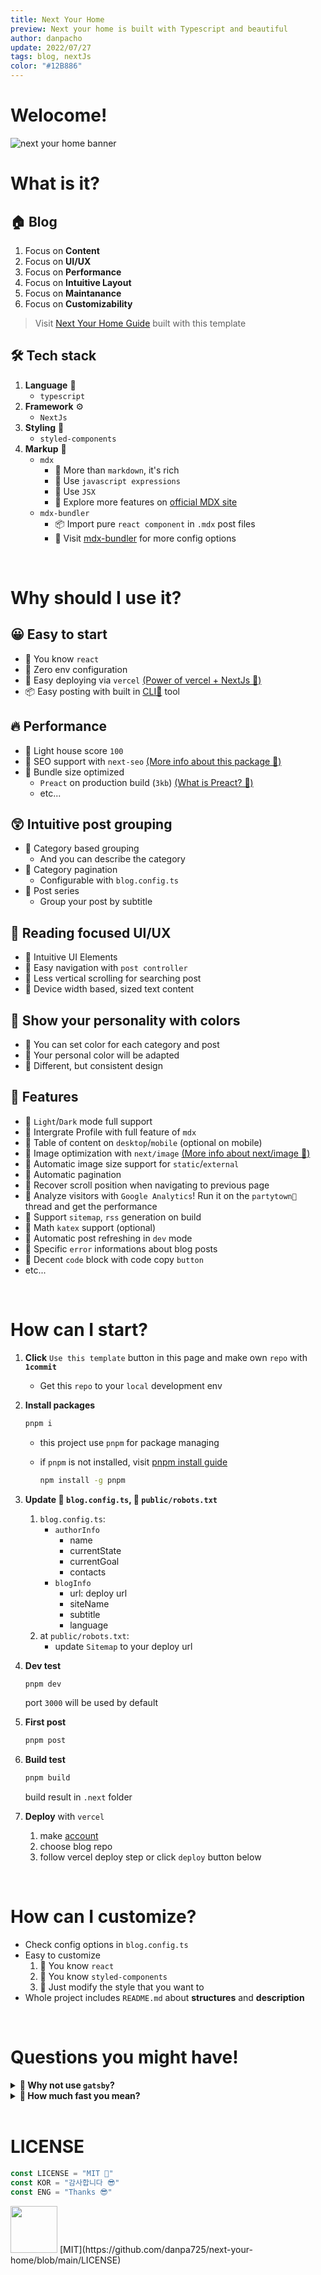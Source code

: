 ```yaml
---
title: Next Your Home
preview: Next your home is built with Typescript and beautiful
author: danpacho
update: 2022/07/27
tags: blog, nextJs
color: "#12B886"
---
```


# Welocome!

![next your home banner](/banner.png)

# What is it?

## 🏠 Blog

1.  Focus on **Content**
2.  Focus on **UI/UX**
3.  Focus on **Performance**
4.  Focus on **Intuitive Layout**
5.  Focus on **Maintanance**
6.  Focus on **Customizability**

> Visit [Next Your Home Guide](https://next-your-home-guide.vercel.app) built with this template

## 🛠 Tech stack

1.  **Language** 📜
    -   `typescript`
2.  **Framework** ⚙️
    -   `NextJs`
3.  **Styling** 💅
    -   `styled-components`
4.  **Markup** 📝
    -   `mdx`
        -   📌 More than `markdown`, it's rich
        -   📌 Use `javascript expressions`
        -   📌 Use `JSX`
        -   🔎 Explore more features on [official MDX site](https://mdxjs.com/table-of-components/)
    -   `mdx-bundler`
        -   📦 Import pure `react component` in `.mdx` post files
        -   🔎 Visit [mdx-bundler](https://github.com/kentcdodds/mdx-bundler) for more config options

<br />

# Why should I use it?

## 😀 Easy to start

-   📌 You know `react`
-   📌 Zero env configuration
-   📌 Easy deploying via `vercel` [(Power of vercel + NextJs 🔎)](https://vercel.com/solutions/nextjs)
-   📦 Easy posting with built in [CLI🎉](https://github.com/danpa725/blog-post-generator) tool

## 🔥 Performance

-   📌 Light house score `100`
-   📌 SEO support with `next-seo` [(More info about this package 🔎)](https://github.com/garmeeh/next-seo)
-   📌 Bundle size optimized
    -   `Preact` on production build (`3kb`) [(What is Preact? 🔎)](https://preactjs.com)
    -   etc...

## 😲 Intuitive post grouping

-   📌 Category based grouping
    -   And you can describe the category
-   📌 Category pagination
    -   Configurable with `blog.config.ts`
-   📌 Post series
    -   Group your post by subtitle

## 📔 Reading focused UI/UX

-   📌 Intuitive UI Elements
-   📌 Easy navigation with `post controller`
-   📌 Less vertical scrolling for searching post
-   📌 Device width based, sized text content

## 🎨 Show your personality with colors

-   📌 You can set color for each category and post
-   📌 Your personal color will be adapted
-   📌 Different, but consistent design

## 🍻 Features

-   📌 `Light`/`Dark` mode full support
-   📌 Intergrate Profile with full feature of `mdx`
-   📌 Table of content on `desktop`/`mobile` (optional on mobile)
-   📌 Image optimization with `next/image` [(More info about next/image 🔎)](https://nextjs.org/docs/api-reference/next/image)
-   📌 Automatic image size support for `static`/`external`
-   📌 Automatic pagination
-   📌 Recover scroll position when navigating to previous page
-   📌 Analyze visitors with `Google Analytics`! Run it on the `partytown🎉` thread and get the performance
-   📌 Support `sitemap`, `rss` generation on build
-   📌 Math `katex` support (optional)
-   📌 Automatic post refreshing in `dev` mode
-   📌 Specific `error` informations about blog posts
-   📌 Decent `code` block with code copy `button`
-   etc...

<br />

# How can I start?

1.  **Click** `Use this template` button in this page and make own `repo` with **`1commit`**
    -   Get this `repo` to your `local` development env
2.  **Install packages**

    ```bash
    pnpm i
    ```

    -   this project use `pnpm` for package managing
    -   if `pnpm` is not installed, visit [pnpm install guide](https://pnpm.io/installation)

        ```bash
        npm install -g pnpm
        ```

3.  **Update 📜 `blog.config.ts`, 📜 `public/robots.txt`**

    1.  `blog.config.ts`:
        -   `authorInfo`
            -   name
            -   currentState
            -   currentGoal
            -   contacts
        -   `blogInfo`
            -   url: deploy url
            -   siteName
            -   subtitle
            -   language
    2.  at `public/robots.txt`:
        -   update `Sitemap` to your deploy url

4.  **Dev test**
    ```bash
    pnpm dev
    ```
    port `3000` will be used by default
5.  **First post**
    ```bash
    pnpm post
    ```
6.  **Build test**
    ```bash
    pnpm build
    ```
    build result in `.next` folder
7.  **Deploy** with `vercel`

    1.  make [account](https://vercel.com/login)
    2.  choose blog repo
    3.  follow vercel deploy step or click `deploy` button below

<br />

# How can I customize?

-   Check config options in `blog.config.ts`
-   Easy to customize
    1. 🙌 You know `react`
    2. 🙌 You know `styled-components`
    3. 🙌 Just modify the style that you want to
-   Whole project includes `README.md` about **structures** and **description**

<br />

# Questions you might have!

<details>

<summary>
    <strong>
        🤔 Why not use <code>gatsby</code>?
    </strong>
</summary>

1.  Stricter than <code>NextJs</code>
2.  Use <code>graphql</code> for content api

    -   just use <code>typescript</code>
    -   for the people don't know about <code>graphql</code>

3.  Rely on <code>gatsby</code> community to implement some feature

</details>

<details>
    
  <summary>
    <strong>
     🤔 How much fast you mean?
    </strong>
  </summary>

1.  Run [pagespeed test](https://pagespeed.web.dev)

    -   `desktop` result: `100` / `100` / `100` / `100`
    -   `mobile` result: `100` / `97` / `100` / `100`

2.  Run [Webpage Test](https://www.pngagetest.org/): **pretty good**

3.  Check build `bundle size` result below
    ```bash
    Page                                         Size     First Load JS
    ┌ ● /                                        1.46 kB        91.1 kB
    ├   /_app                                    0 B            70.3 kB
    ├ ● /[category]                              748 B          90.4 kB
    ├ ● /[category]/[pageNumber]                 832 B          90.5 kB
    ├ ● /[category]/[pageNumber]/[postTitle]     1.64 kB        96.8 kB
    ├ ○ /404                                     269 B          70.6 kB
    ├ ○ /500                                     269 B          70.6 kB
    ├ ● /category                                3.21 kB        78.1 kB
    └ ● /profile                                 2.68  kB       89   kB
    + First Load JS shared by all                70.3 kB
    ├ chunks/main-be00b42900d433cc.js            36.8 kB
    ├ chunks/pages/_app-764e610a6d9ea0f7.js      32.7 kB
    ├ chunks/webpack-3373b0f21806983f.js         827 B
    └ css/a36597fbcc4c45ff.css                   813 B
    ```

</details>

<br />

# LICENSE

```ts
const LICENSE = "MIT 🎉"
const KOR = "감사합니다 😎"
const ENG = "Thanks 😎"
```

<div
    style={{
        display: "flex",
        flexDirection: "column",
        alignItems: "center",
        justifyContent: "center",
        width: "100%",
    }}
>
    <img src="/favicon.png" width="75" height="75" />
    [MIT](https://github.com/danpa725/next-your-home/blob/main/LICENSE)
</div>
